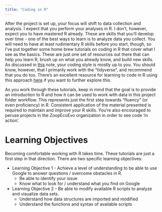 ```yaml
---
title: "Coding in R"
---
```


After the project is set up, your focus will shift to data collection and analysis. I expect that you perform your analyses in R. I don't, however, expect you to have mastered R already. These are skills that you'll develop over time - one of the best ways to learn is to analyze data you collect. You will need to have at least rudimentary R skills before you start, though, so I've put together some home brew tutorials on coding in R that cover what I see as the basics. These are just one set of resources out there that can help you learn R, brush up on what you already know, and build new skills. As discussed in [this](https://zoopecoevo.github.io/02f_code_style.html) note, your coding style is mostly up to you. You should know, however, that I primarily work with the "tidyverse", and recommend that you do too. There's an excellent resource for learning to code in R using this approach [here](https://r4ds.had.co.nz) if you want to further explore this.

As you work through these tutorials, keep in mind that the goal is to provide an introduction to R and how it can be used to work with data in this project folder workflow. This represents just the first step towards "fluency" (or even proficiency) in R. Consistent application of the material presented is required to maintain and improve your R skills. You're also encouraged to peruse projects in the ZoopEcoEvo organization in order to see code 'in action'.

# Learning Objectives

Becoming comfortable working with R takes time. These tutorials are just a first step in that direction. There are two specific learning objectives:

-   Learning Objective 1 - Achieve a level of understanding to be able to use Google to answer questions / overcome obstacles in R.
    -   Be able to identify your issue
    -   Know what to look for / understand what you find on Google\
-   Learning Objective 2 - Be able to modify available R scripts to analyze and visualize data sets.
    -   Understand how data structures are imported and modified
    -   Understand the functions and syntax of available scripts
